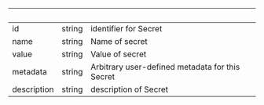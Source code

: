 
| &nbsp;      | &nbsp; | &nbsp;                                          |
| ----------- | ------ | ----------------------------------------------- |
| id          | string | identifier for Secret                           |
| name        | string | Name of secret                                  |
| value       | string | Value of secret                                 |
| metadata    | string | Arbitrary user-defined metadata for this Secret |
| description | string | description of Secret                           |
